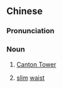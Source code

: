 {{also|小蛮腰}}
==Chinese==
{{zh-forms|s=小蛮腰}}

===Pronunciation===
{{zh-pron
|m=xiǎományāo
|c=siu2 maan4 jiu1
|cat=n
}}

===Noun===
{{zh-noun}}

# {{lb|zh|slang}} [[w:Canton Tower|Canton Tower]]
# {{lb|zh|slang}} [[slim]] [[waist]]